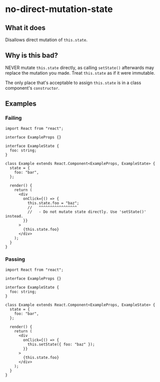 # no-direct-mutation-state

## What it does

Disallows direct mutation of `this.state`.

## Why is this bad?

NEVER mutate `this.state` directly, as calling `setState()` afterwards may replace the mutation you made. Treat `this.state` as if it were immutable.

The only place that's acceptable to assign `this.state` is in a class component's `constructor`.

## Examples

### Failing

```tsx
import React from "react";

interface ExampleProps {}

interface ExampleState {
  foo: string;
}

class Example extends React.Component<ExampleProps, ExampleState> {
  state = {
    foo: "bar",
  };

  render() {
    return (
      <div
        onClick={() => {
          this.state.foo = "baz";
          //   ^^^^^^^^^^^^^^^^^
          //   - Do not mutate state directly. Use 'setState()' instead.
        }}
      >
        {this.state.foo}
      </div>
    );
  }
}
```

### Passing

```tsx
import React from "react";

interface ExampleProps {}

interface ExampleState {
  foo: string;
}

class Example extends React.Component<ExampleProps, ExampleState> {
  state = {
    foo: "bar",
  };

  render() {
    return (
      <div
        onClick={() => {
          this.setState({ foo: "baz" });
        }}
      >
        {this.state.foo}
      </div>
    );
  }
}
```
